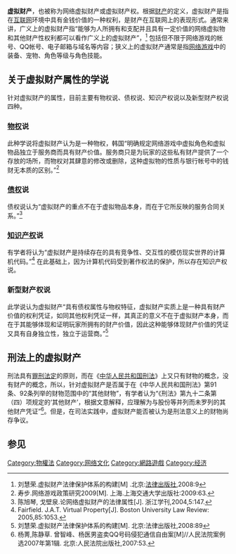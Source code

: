 '''虚拟财产'''，也被称为网络虚拟财产或虚拟财产权。根据[[财产|财产]]的定义，虚拟财产是指在[[互联网|互联网]]环境中具有金钱价值的一种权利，是财产在互联网上的表现形式。通常来讲，广义上的虚拟财产指“能够为人所拥有和支配并且具有一定价值的网络虚拟物和其他财产性权利都可以看作广义上的虚拟财产”，<ref>刘慧荣.虚拟财产法律保护体系的构建[M] .北京:[[法律出版社|法律出版社]],2008:9</ref> 包括但不限于网络游戏的帐号、QQ帐号、电子邮箱与域名等内容；狭义上的虚拟财产通常是指[[网络游戏|网络游戏]]中的装备、宠物、角色等级与角色技能。

==关于虚拟财产属性的学说==
针对虚拟财产的属性，目前主要有物权说、债权说、知识产权说以及新型财产权说四种。
===[[物权|物权]]说===
此种学说将虚拟财产认为是一种物权，韩国“明确规定网络游戏中虚拟角色和虚拟物品独立于服务商而具有财产价值。服务商只是为玩家的这些私有财产提供了一个存放的场所，而物权对其肆意的修改或删除，这种虚拟物的性质与银行帐号中的钱财无本质的区别。”<ref>寿步.网络游戏政策研究2009[M]. 上海.上海交通大学出版社:2009:63.</ref>

===[[债权|债权]]说===
债权说认为“虚拟财产的重点不在于虚拟物品本身，而在于它所反映的服务合同关系。”<ref>陈旭琴, 戈壁泉.论网络虚拟财产的法律属性[J]. 浙江学刊,2004,5:147.</ref>
===[[知识产权|知识产权]]说===
有学者将认为“虚拟财产是持续存在的具有竞争性、交互性的模仿现实世界的计算机代码。”<ref>Fairfield. J.A.T. Virtual Property[J]. Boston University Law Review: 2005,85:1053.</ref> 在此基础上，因为计算机代码受到著作权法的保护，所以存在知识产权说。
===新型财产权说===
此学说认为虚拟财产“具有债权属性与物权特征，虚拟财产实质上是一种具有财产价值的权利凭证，如同其他权利凭证一样，其真正的意义不在于虚拟财产本身，而在于其能够体现和证明玩家所拥有的财产价值，因此这种能够体现财产价值的凭证又具有自身独立性，独立于运营商。”<ref>刘慧荣.虚拟财产法律保护体系的构建[M]. 北京:法律出版社,2008:89</ref>

==刑法上的虚拟财产==
刑法具有[[罪刑法定|罪刑法定]]的原则，而在《[[中华人民共和国刑法|中华人民共和国刑法]]》上又只有财物的概念，没有财产的概念，所以，针对虚拟财产是否属于在《中华人民共和国刑法》第91条、92条列举的财物范围中的“其他财物”，有学者认为“《刑法》第九十二条第（四）项规定的‘其他财产’，根据文意解释，应理解为与股份等并列而未罗列的其他财产凭证”<ref>杨菁,陈静草. 曾智峰、杨医男盗卖QQ号码侵犯通信自由案[M]//人民法院案例选2007年第1辑. 北京:人民法院出版社,2007:53.</ref>。但是，在司法实践中，虚拟财产能否被认为是刑法意义上的财物尚存争议。

== 参见 ==
<references />

[[Category:物權法|Category:物權法]]
[[Category:网络文化|Category:网络文化]]
[[Category:網路遊戲|Category:網路遊戲]]
[[Category:经济|Category:经济]]